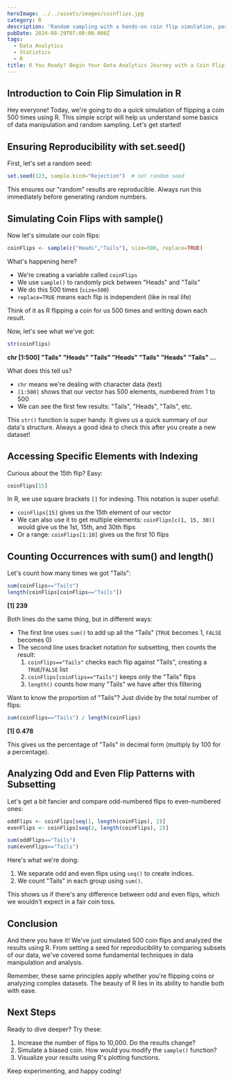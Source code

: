 ```yaml
---
heroImage: ../../assets/images/coinflips.jpg
category: R
description: 'Random sampling with a hands-on coin flip simulation, perfect for understanding some of the basics of data analysis.'
pubDate: 2024-08-29T07:00:00.000Z
tags:
  - Data Analytics
  - Statistics
  - R
title: R You Ready? Begin Your Data Analytics Journey with a Coin Flip Simulation
---
```



## Introduction to Coin Flip Simulation in R

Hey everyone! Today, we're going to do a quick simulation of flipping a coin 500 times using R. This simple script will help us understand some basics of data manipulation and random sampling. Let's get started!

## Ensuring Reproducibility with set.seed()

First, let's set a random seed:

```r
set.seed(123, sample.kind="Rejection")  # set random seed
```

This ensures our "random" results are reproducible. Always run this immediately before generating random numbers.

## Simulating Coin Flips with sample()

Now let's simulate our coin flips:

```r
coinFlips <- sample(c("Heads","Tails"), size=500, replace=TRUE)
```

What's happening here?

- We're creating a variable called `coinFlips`
- We use `sample()` to randomly pick between "Heads" and "Tails"
- We do this 500 times (`size=500`)
- `replace=TRUE` means each flip is independent (like in real life)

Think of it as R flipping a coin for us 500 times and writing down each result.

Now, let's see what we've got:

```r
str(coinFlips)
```

<OutputDisplay>

**chr [1:500] "Tails" "Heads" "Tails" "Heads" "Tails" "Heads" "Tails" ...**

</OutputDisplay>

What does this tell us?

- `chr` means we're dealing with character data (text)
- `[1:500]` shows that our vector has 500 elements, numbered from 1 to 500
- We can see the first few results: "Tails", "Heads", "Tails", etc.

This `str()` function is super handy. It gives us a quick summary of our data's structure. Always a good idea to check this after you create a new dataset!

## Accessing Specific Elements with Indexing

Curious about the 15th flip? Easy:

```r
coinFlips[15]
```

In R, we use square brackets `[]` for indexing. This notation is super useful:

- `coinFlips[15]` gives us the 15th element of our vector
- We can also use it to get multiple elements: `coinFlips[c(1, 15, 30)]` would give us the 1st, 15th, and 30th flips
- Or a range: `coinFlips[1:10]` gives us the first 10 flips

## Counting Occurrences with sum() and length()

Let's count how many times we got "Tails":

```r
sum(coinFlips=="Tails")
length(coinFlips[coinFlips=="Tails"])
```

<OutputDisplay>**[1] 239**</OutputDisplay>

Both lines do the same thing, but in different ways:

- The first line uses `sum()` to add up all the "Tails" (`TRUE` becomes 1, `FALSE` becomes 0)
- The second line uses bracket notation for subsetting, then counts the result:
  1. `coinFlips=="Tails"` checks each flip against "Tails", creating a `TRUE`/`FALSE` list
  2. `coinFlips[coinFlips=="Tails"]` keeps only the "Tails" flips
  3. `length()` counts how many "Tails" we have after this filtering

Want to know the proportion of "Tails"? Just divide by the total number of flips:

```r
sum(coinFlips=="Tails") / length(coinFlips)
```

<OutputDisplay>

**[1] 0.478**

</OutputDisplay>

This gives us the percentage of "Tails" in decimal form (multiply by 100 for a percentage).

## Analyzing Odd and Even Flip Patterns with Subsetting

Let's get a bit fancier and compare odd-numbered flips to even-numbered ones:

```r
oddFlips <- coinFlips[seq(1, length(coinFlips), 2)]
evenFlips <- coinFlips[seq(2, length(coinFlips), 2)]

sum(oddFlips=="Tails")
sum(evenFlips=="Tails")
```

Here's what we're doing:

1. We separate odd and even flips using `seq()` to create indices.
2. We count "Tails" in each group using `sum()`.

This shows us if there's any difference between odd and even flips, which we wouldn't expect in a fair coin toss.

## Conclusion

And there you have it! We've just simulated 500 coin flips and analyzed the results using R. From setting a seed for reproducibility to comparing subsets of our data, we've covered some fundamental techniques in data manipulation and analysis.

Remember, these same principles apply whether you're flipping coins or analyzing complex datasets. The beauty of R lies in its ability to handle both with ease.

## Next Steps

Ready to dive deeper? Try these:

1. Increase the number of flips to 10,000. Do the results change?
2. Simulate a biased coin. How would you modify the `sample()` function?
3. Visualize your results using R's plotting functions.

Keep experimenting, and happy coding!
